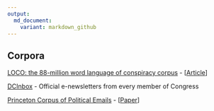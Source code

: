```yaml
---
output:
  md_document:
    variant: markdown_github
---
```


## Corpora

[LOCO: the 88-million word language of conspiracy corpus](https://osf.io/snpcg/) - [[Article](https://link.springer.com/article/10.3758/s13428-021-01698-z)]


[DCInbox](https://www.dcinbox.com/about/) - Official e-newsletters from every member of Congress


[Princeton Corpus of Political Emails](https://electionemails2020.org/) - [[Paper](https://electionemails2020.org/assets/manipulative-political-emails-working-paper.pdf)]



